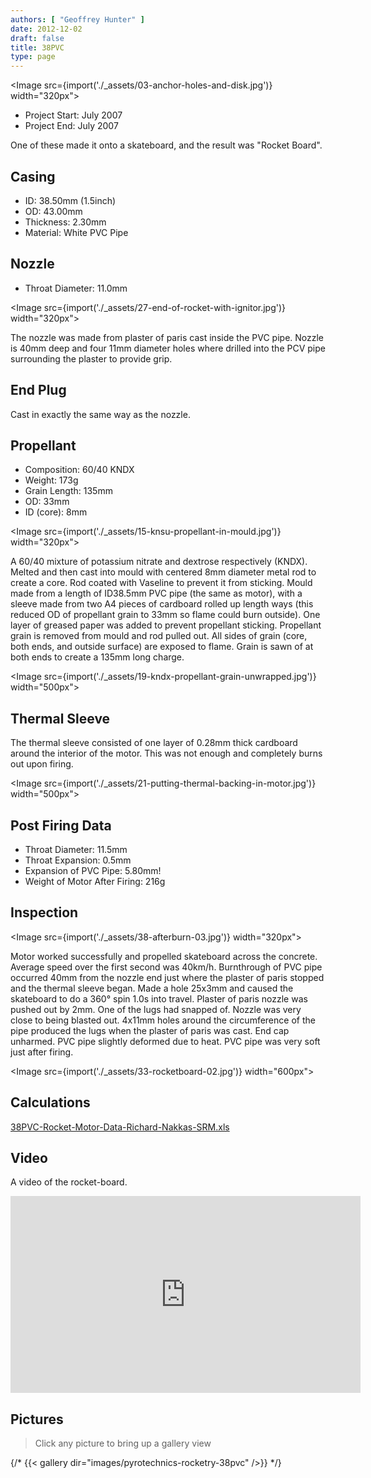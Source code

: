```yaml
---
authors: [ "Geoffrey Hunter" ]
date: 2012-12-02
draft: false
title: 38PVC
type: page
---
```



<Image src={import('./_assets/03-anchor-holes-and-disk.jpg')} width="320px"></Image>

* Project Start: July 2007
* Project End:  July 2007

One of these made it onto a skateboard, and the result was "Rocket Board".

## Casing

* ID: 38.50mm (1.5inch)
* OD: 43.00mm
* Thickness: 2.30mm
* Material: White PVC Pipe

## Nozzle

* Throat Diameter: 11.0mm

<Image src={import('./_assets/27-end-of-rocket-with-ignitor.jpg')} width="320px"></Image>

The nozzle was made from plaster of paris cast inside the PVC pipe. Nozzle is 40mm deep and four 11mm diameter holes where drilled into the PCV pipe surrounding the plaster to provide grip.

## End Plug

Cast in exactly the same way as the nozzle.

## Propellant

* Composition: 60/40 KNDX
* Weight: 173g
* Grain Length: 135mm
* OD: 33mm
* ID (core): 8mm

<Image src={import('./_assets/15-knsu-propellant-in-mould.jpg')} width="320px"></Image>

A 60/40 mixture of potassium nitrate and dextrose respectively (KNDX). Melted and then cast into mould with centered 8mm diameter metal rod to create a core. Rod coated with Vaseline to prevent it from sticking. Mould made from a length of ID38.5mm PVC pipe (the same as motor), with a sleeve made from two A4 pieces of cardboard rolled up length ways (this reduced OD of propellant grain to 33mm so flame could burn outside). One layer of greased paper was added to prevent propellant sticking. Propellant grain is removed from mould and rod pulled out. All sides of grain (core, both ends, and outside surface) are exposed to flame. Grain is sawn of at both ends to create a 135mm long charge.

<Image src={import('./_assets/19-kndx-propellant-grain-unwrapped.jpg')} width="500px"></Image>

## Thermal Sleeve

The thermal sleeve consisted of one layer of 0.28mm thick cardboard around the interior of the motor. This was not enough and completely burns out upon firing.

<Image src={import('./_assets/21-putting-thermal-backing-in-motor.jpg')} width="500px"></Image>

## Post Firing Data

* Throat Diameter: 11.5mm
* Throat Expansion: 0.5mm
* Expansion of PVC Pipe: 5.80mm!
* Weight of Motor After Firing: 216g

## Inspection

<Image src={import('./_assets/38-afterburn-03.jpg')} width="320px"></Image>

Motor worked successfully and propelled skateboard across the concrete. Average speed over the first second was 40km/h. Burnthrough of PVC pipe occurred 40mm from the nozzle end just where the plaster of paris stopped and the thermal sleeve began. Made a hole 25x3mm and caused the skateboard to do a 360° spin 1.0s into travel. Plaster of paris nozzle was pushed out by 2mm. One of the lugs had snapped of. Nozzle was very close to being blasted out. 4x11mm holes around the circumference of the pipe produced the lugs when the plaster of paris was cast. End cap unharmed. PVC pipe slightly deformed due to heat. PVC pipe was very soft just after firing.

<Image src={import('./_assets/33-rocketboard-02.jpg')} width="600px"></Image>

## Calculations

[38PVC-Rocket-Motor-Data-Richard-Nakkas-SRM.xls](./_assets/38PVC-Rocket-Motor-Data-Richard-Nakkas-SRM.xls)

## Video

A video of the rocket-board.

<iframe width="560" height="315" src="https://www.youtube.com/embed/SPJvFzGbNCA" frameborder="0" allow="accelerometer; autoplay; encrypted-media; gyroscope; picture-in-picture" allowfullscreen></iframe>

## Pictures

> Click any picture to bring up a gallery view

{/* {{< gallery dir="images/pyrotechnics-rocketry-38pvc" />}} */}
